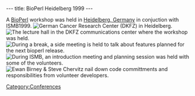 ---
title: BioPerl Heidelberg 1999
---

A [[https://bioperl.org|BioPerl]] workshop was held in [[wp:Heidelberg, Germany|Heidelberg, Germany]] in conjuction with ISMB1999.
[[Image:Bioperl-Heidelberg-1999-5.jpg|frame|German Cancer Research Center (DKFZ) in Heidelberg.]]
[[Image:Bioperl-Heidelberg-1999-4.jpg|frame|The lecture hall in the DKFZ communications center where the workshop was held.]]
[[Image:Bioperl-Heidelberg-1999-1.jpg|frame|During a break, a side meeting is held to talk about features planned for the next bioperl release.]]
[[Image:Bioperl-Heidelberg-1999-2.jpg|frame|During ISMB, an introduction meeting and planning session was held with some of the volunteers.]]
[[Image:Bioperl-Heidelberg-1999-3.jpg|frame|[[bp:Ewan Birney|Ewan Birney]] & [[bp:Steve Chervitz|Steve Chervitz]] nail down code committments and responsibilities from volunteer developers.]]

[[Category:Conferences]]